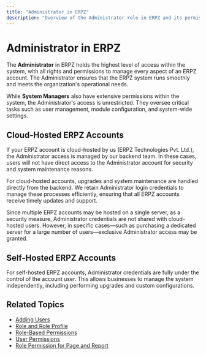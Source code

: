 ```yaml
---
title: "Administrator in ERPZ"
description: "Overview of the Administrator role in ERPZ and its permissions"
---
```


# Administrator in ERPZ

The **Administrator** in ERPZ holds the highest level of access within the system, with all rights and permissions to manage every aspect of an ERPZ account. The Administrator ensures that the ERPZ system runs smoothly and meets the organization's operational needs.

While **System Managers** also have extensive permissions within the system, the Administrator's access is unrestricted. They oversee critical tasks such as user management, module configuration, and system-wide settings.

## Cloud-Hosted ERPZ Accounts

If your ERPZ account is cloud-hosted by us (ERPZ Technologies Pvt. Ltd.), the Administrator access is managed by our backend team. In these cases, users will not have direct access to the Administrator account for security and system maintenance reasons.

For cloud-hosted accounts, upgrades and system maintenance are handled directly from the backend. We retain Administrator login credentials to manage these processes efficiently, ensuring that all ERPZ accounts receive timely updates and support. 

Since multiple ERPZ accounts may be hosted on a single server, as a security measure, Administrator credentials are not shared with cloud-hosted users. However, in specific cases—such as purchasing a dedicated server for a large number of users—exclusive Administrator access may be granted.

## Self-Hosted ERPZ Accounts

For self-hosted ERPZ accounts, Administrator credentials are fully under the control of the account user. This allows businesses to manage the system independently, including performing upgrades and custom configurations.

## Related Topics

- [Adding Users](/users-and-permissions/users/user)
- [Role and Role Profile]()
- [Role-Based Permissions]()
- [User Permissions]()
- [Role Permission for Page and Report]()
